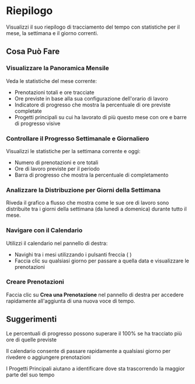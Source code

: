 # Riepilogo

Visualizzi il suo riepilogo di tracciamento del tempo con statistiche per il mese, la settimana e il giorno correnti.

## Cosa Può Fare

### Visualizzare la Panoramica Mensile
Veda le statistiche del mese corrente:
- Prenotazioni totali e ore tracciate
- Ore previste in base alla sua configurazione dell'orario di lavoro
- Indicatore di progresso che mostra la percentuale di ore previste completate
- Progetti principali su cui ha lavorato di più questo mese con ore e barre di progresso visive

### Controllare il Progresso Settimanale e Giornaliero
Visualizzi le statistiche per la settimana corrente e oggi:
- Numero di prenotazioni e ore totali
- Ore di lavoro previste per il periodo
- Barra di progresso che mostra la percentuale di completamento

### Analizzare la Distribuzione per Giorni della Settimana
Riveda il grafico a flusso che mostra come le sue ore di lavoro sono distribuite tra i giorni della settimana (da lunedì a domenica) durante tutto il mese.

### Navigare con il Calendario
Utilizzi il calendario nel pannello di destra:
- Navighi tra i mesi utilizzando i pulsanti freccia (<Icon name="ChevronLeft" /> <Icon name="ChevronRight" />)
- Faccia clic su qualsiasi giorno per passare a quella data e visualizzare le prenotazioni

### Creare Prenotazioni
Faccia clic su **Crea una Prenotazione** nel pannello di destra per accedere rapidamente all'aggiunta di una nuova voce di tempo.

## Suggerimenti

<Tip>Le percentuali di progresso possono superare il 100% se ha tracciato più ore di quelle previste</Tip>

<Tip>Il calendario consente di passare rapidamente a qualsiasi giorno per rivedere o aggiungere prenotazioni</Tip>

<Tip>I Progetti Principali aiutano a identificare dove sta trascorrendo la maggior parte del suo tempo</Tip>
